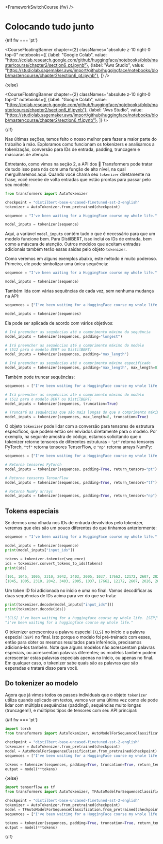 <FrameworkSwitchCourse {fw} />

# Colocando tudo junto

{#if fw === 'pt'}

<CourseFloatingBanner chapter={2}
  classNames="absolute z-10 right-0 top-0"
  notebooks={[
    {label: "Google Colab", value: "https://colab.research.google.com/github/huggingface/notebooks/blob/master/course/chapter2/section6_pt.ipynb"},
    {label: "Aws Studio", value: "https://studiolab.sagemaker.aws/import/github/huggingface/notebooks/blob/master/course/chapter2/section6_pt.ipynb"},
]} />

{:else}

<CourseFloatingBanner chapter={2}
  classNames="absolute z-10 right-0 top-0"
  notebooks={[
    {label: "Google Colab", value: "https://colab.research.google.com/github/huggingface/notebooks/blob/master/course/chapter2/section6_tf.ipynb"},
    {label: "Aws Studio", value: "https://studiolab.sagemaker.aws/import/github/huggingface/notebooks/blob/master/course/chapter2/section6_tf.ipynb"},
]} />

{/if}

Nas últimas seções, temos feito o nosso melhor para fazer a maior parte do trabalho à mão. Exploramos como funcionam os tokenizers e analisamos a tokenização, conversão para IDs de entrada, padding, truncagem e máscaras de atenção.

Entretanto, como vimos na seção 2, a API dos 🤗 Transformers pode tratar de tudo isso para nós com uma função de alto nível, na qual mergulharemos aqui. Quando você chama seu `tokenizer` diretamente na frase, você recebe de volta entradas que estão prontas para passar pelo seu modelo:

```py
from transformers import AutoTokenizer

checkpoint = "distilbert-base-uncased-finetuned-sst-2-english"
tokenizer = AutoTokenizer.from_pretrained(checkpoint)

sequence = "I've been waiting for a HuggingFace course my whole life."

model_inputs = tokenizer(sequence)
```

Aqui, a variável `model_inputs` contém tudo o que é necessário para que um modelo funcione bem. Para DistilBERT, isso inclui os IDs de entrada, bem como a máscara de atenção. Outros modelos que aceitam entradas adicionais também terão essas saídas pelo objeto `tokenizer`.

Como veremos em alguns exemplos abaixo, este método é muito poderoso. Primeiro, ele pode simbolizar uma única sequência:

```py
sequence = "I've been waiting for a HuggingFace course my whole life."

model_inputs = tokenizer(sequence)
```

Também lida com várias sequências de cada vez, sem nenhuma mudança na API:

```py
sequences = ["I've been waiting for a HuggingFace course my whole life.", "So have I!"]

model_inputs = tokenizer(sequences)
```

Ela pode ser aplicada de acordo com vários objetivos:

```py
# Irá preencher as sequências até o comprimento máximo da sequência
model_inputs = tokenizer(sequences, padding="longest")

# Irá preencher as sequências até o comprimento máximo do modelo
# (512 para o modelo BERT ou DistilBERT)
model_inputs = tokenizer(sequences, padding="max_length")

# Irá preencher as sequências até o comprimento máximo especificado
model_inputs = tokenizer(sequences, padding="max_length", max_length=8)
```

Também pode truncar sequências:

```py
sequences = ["I've been waiting for a HuggingFace course my whole life.", "So have I!"]

# Irá preencher as sequências até o comprimento máximo do modelo
# (512 para o modelo BERT ou DistilBERT)
model_inputs = tokenizer(sequences, truncation=True)

# Truncará as sequências que são mais longas do que o comprimento máximo especificado
model_inputs = tokenizer(sequences, max_length=8, truncation=True)
```

O objeto `tokenizer` pode lidar com a conversão para tensores de estrutura específicos, que podem então ser enviados diretamente para o modelo. Por exemplo, na seguinte amostra de código, estamos solicitando que o tokenizer retorne tensores de diferentes estruturas - `"pt"` retorna tensores PyTorch, `"tf"` retorna tensores TensorFlow, e `"np"` retorna arrays NumPy:

```py
sequences = ["I've been waiting for a HuggingFace course my whole life.", "So have I!"]

# Retorna tensores PyTorch
model_inputs = tokenizer(sequences, padding=True, return_tensors="pt")

# Retorna tensores TensorFlow
model_inputs = tokenizer(sequences, padding=True, return_tensors="tf")

# Retorna NumPy arrays
model_inputs = tokenizer(sequences, padding=True, return_tensors="np")
```

## Tokens especiais

Se dermos uma olhada nos IDs de entrada devolvidos pelo tokenizer, veremos que eles são um pouco diferentes do que tínhamos anteriormente:

```py
sequence = "I've been waiting for a HuggingFace course my whole life."

model_inputs = tokenizer(sequence)
print(model_inputs["input_ids"])

tokens = tokenizer.tokenize(sequence)
ids = tokenizer.convert_tokens_to_ids(tokens)
print(ids)
```

```python out
[101, 1045, 1005, 2310, 2042, 3403, 2005, 1037, 17662, 12172, 2607, 2026, 2878, 2166, 1012, 102]
[1045, 1005, 2310, 2042, 3403, 2005, 1037, 17662, 12172, 2607, 2026, 2878, 2166, 1012]
```


Um token ID foi adicionada no início e uma no final. Vamos decodificar as duas sequências de IDs acima para ver do que se trata:


```py
print(tokenizer.decode(model_inputs["input_ids"]))
print(tokenizer.decode(ids))
```

```python out
"[CLS] i've been waiting for a huggingface course my whole life. [SEP]"
"i've been waiting for a huggingface course my whole life."
```

O tokenizer acrescentou a palavra especial `[CLS]` no início e a palavra especial `[SEP]` no final. Isto porque o modelo foi pré-treinado com esses, então para obter os mesmos resultados para inferência, precisamos adicioná-los também. Note que alguns modelos não acrescentam palavras especiais, ou acrescentam palavras diferentes; os modelos também podem acrescentar estas palavras especiais apenas no início, ou apenas no final. Em qualquer caso, o tokenizer sabe quais são as palavras que são esperadas e tratará disso para você.


## Do tokenizer ao modelo

Agora que já vimos todos os passos individuais que o objeto `tokenizer` utiliza quando aplicado em textos, vamos ver uma última vez como ele pode lidar com múltiplas sequências (padding!), sequências muito longas (truncagem!), e múltiplos tipos de tensores com seu API principal:

{#if fw === 'pt'}
```py
import torch
from transformers import AutoTokenizer, AutoModelForSequenceClassification

checkpoint = "distilbert-base-uncased-finetuned-sst-2-english"
tokenizer = AutoTokenizer.from_pretrained(checkpoint)
model = AutoModelForSequenceClassification.from_pretrained(checkpoint)
sequences = ["I've been waiting for a HuggingFace course my whole life.", "So have I!"]

tokens = tokenizer(sequences, padding=True, truncation=True, return_tensors="pt")
output = model(**tokens)
```
{:else}
```py
import tensorflow as tf
from transformers import AutoTokenizer, TFAutoModelForSequenceClassification

checkpoint = "distilbert-base-uncased-finetuned-sst-2-english"
tokenizer = AutoTokenizer.from_pretrained(checkpoint)
model = TFAutoModelForSequenceClassification.from_pretrained(checkpoint)
sequences = ["I've been waiting for a HuggingFace course my whole life.", "So have I!"]

tokens = tokenizer(sequences, padding=True, truncation=True, return_tensors="tf")
output = model(**tokens)
```
{/if}
